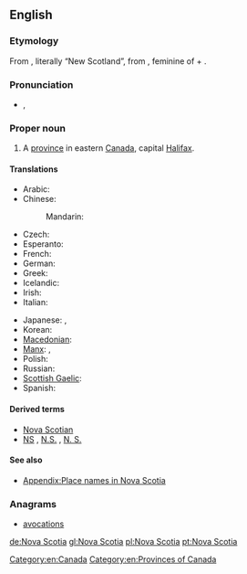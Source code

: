 ==English==
{{wikipedia}}

===Etymology===
From {{etyl|la}}, literally “New Scotland”, from {{term|nova|lang=la}}, feminine of {{term|novus||new|lang=la}} + {{term|Scotia||Scotland|lang=la}}.

===Pronunciation===
* {{a|UK}} {{IPA|/ˈnəʊ.və ˌskəʊ.ʃə/}}, {{SAMPA|/"n@U.v@ %sk@U.S@/}}

===Proper noun===
{{en-proper noun|sg=[[Nova]] [[Scotia]]}}

# A [[province]] in eastern [[Canada]], capital [[Halifax]].

====Translations====
{{trans-top|Province in eastern Canada}}
* Arabic: {{t|ar|نوفا سكوتيا|f|tr=nuufa skuushya|sc=Arab}}
* Chinese:
*: Mandarin: {{t|zh|新斯科舍|tr=Xīn Sīkēshě|sc=Hani}}
* Czech: {{t|cs|Nové Skotsko|n}}
* Esperanto: {{t|eo|Nov-Skotio}}
* French: {{t+|fr|Nouvelle-Écosse|f}}
* German: {{t+|de|Neuschottland|n}}
* Greek: {{t|el|Νέα Σκωτία|f|tr=Néa Skotía|sc=Grek}}
* Icelandic: {{t|is|Nýja-Skotland|n}}
* Irish: {{t-|ga|Albain Nua|f|xs=Irish}}
* Italian: {{t-|it|Nuova Scozia|f}}
{{trans-mid}}
* Japanese: {{t|ja|ノバスコシア|tr=Nobasukoshia}}, {{t|ja|ノバスコシア州|tr=Nobasukoshia-shū}}
* Korean: {{t|ko|노바스코샤|tr=Nobaseukosya|sc=Kore}}
* [[Macedonian]]: {{t|mk|Нова Шкотска|f|tr=Nóva Škótska}}
* [[Manx]]: {{t-|gv|Nalbin Noa|f|xs=Manx}}, {{t-|gv|Albin Noa|f|alt=Yn Albin Noa|xs=Manx}}
* Polish: {{t|pl|Nowa Szkocja|f}}
* Russian: {{t|ru|Новая Шотландия|f|tr=Nóvaja Šotlándija}}
* [[Scottish Gaelic]]: {{t-|gd|Alba Nuadh|f|xs=Scottish Gaelic}}
* Spanish: {{t-|es|Nueva Escocia|f}}
{{trans-bottom}}

====Derived terms====
* [[Nova Scotian]]
* [[NS]] , [[N.S.]] , [[N. S.]] {{qualifier|abbreviation}}

====See also====
* [[Appendix:Place names in Nova Scotia]]

===Anagrams===
* [[avocations#English|avocations]]

[[Category:en:Canada]]
[[Category:en:Provinces of Canada]]

[[de:Nova Scotia]]
[[gl:Nova Scotia]]
[[pl:Nova Scotia]]
[[pt:Nova Scotia]]